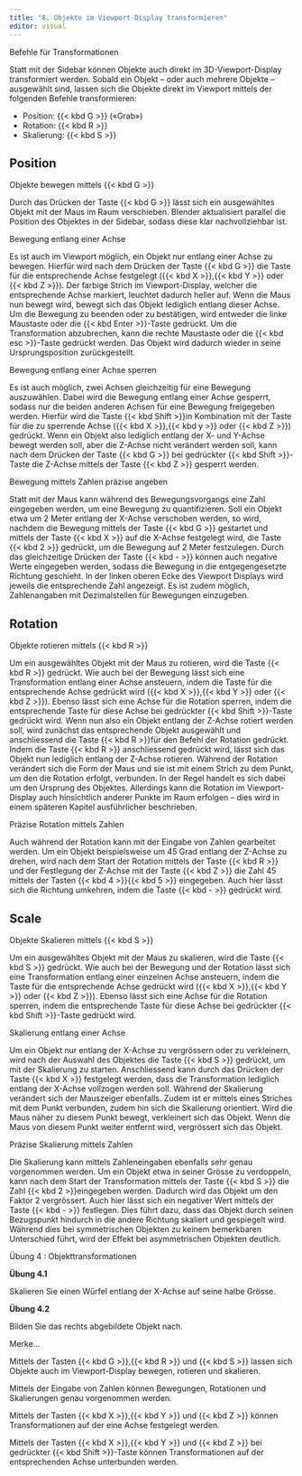 ```yaml
---
title: "8. Objekte im Viewport-Display transformieren"
editor: visual
---
```


::: column-margin
Befehle für Transformationen
:::

Statt mit der Sidebar können Objekte auch direkt im 3D-Viewport-Display transformiert werden. Sobald ein Objekt – oder auch mehrere Objekte – ausgewählt sind, lassen sich die Objekte direkt im Viewport mittels der folgenden Befehle transformieren:

-   Position: {{< kbd G >}} («Grab»)
-   Rotation: {{< kbd R >}}
-   Skalierung: {{< kbd S >}}

## Position

::: column-margin
Objekte bewegen mittels {{< kbd G >}}
:::

Durch das Drücken der Taste {{< kbd G >}} lässt sich ein ausgewähltes Objekt mit der Maus im Raum verschieben. Blender aktualisiert parallel die Position des Objektes in der Sidebar, sodass diese klar nachvollziehbar ist.

::: column-margin
Bewegung entlang einer Achse
:::

Es ist auch im Viewport möglich, ein Objekt nur entlang einer Achse zu bewegen. Hierfür wird nach dem Drücken der Taste {{< kbd G >}} die Taste für die entsprechende Achse festgelegt ({{< kbd X >}},{{< kbd Y >}} oder {{< kbd Z >}}). Der farbige Strich im Viewport-Display, welcher die entsprechende Achse markiert, leuchtet dadurch heller auf. Wenn die Maus nun bewegt wird, bewegt sich das Objekt lediglich entlang dieser Achse. Um die Bewegung zu beenden oder zu bestätigen, wird entweder die linke Maustaste oder die {{< kbd Enter >}}-Taste gedrückt. Um die Transformation abzubrechen, kann die rechte Maustaste oder die {{< kbd esc >}}-Taste gedrückt werden. Das Objekt wird dadurch wieder in seine Ursprungsposition zurückgestellt.

::: column-margin
Bewegung entlang einer Achse sperren
:::

Es ist auch möglich, zwei Achsen gleichzeitig für eine Bewegung auszuwählen. Dabei wird die Bewegung entlang einer Achse gesperrt, sodass nur die beiden anderen Achsen für eine Bewegung freigegeben werden. Hierfür wird die Taste {{< kbd Shift >}}in Kombination mit der Taste für die zu sperrende Achse ({{< kbd X >}},{{< kbd y >}} oder {{< kbd Z >}}) gedrückt. Wenn ein Objekt also lediglich entlang der X- und Y-Achse bewegt werden soll, aber die Z-Achse nicht verändert werden soll, kann nach dem Drücken der Taste {{< kbd G >}} bei gedrückter {{< kbd Shift >}}-Taste die Z-Achse mittels der Taste {{< kbd Z >}} gesperrt werden.

::: column-margin
Bewegung mittels Zahlen präzise angeben
:::

Statt mit der Maus kann während des Bewegungsvorgangs eine Zahl eingegeben werden, um eine Bewegung zu quantifizieren. Soll ein Objekt etwa um 2 Meter entlang der X-Achse verschoben werden, so wird, nachdem die Bewegung mittels der Taste {{< kbd G >}} gestartet und mittels der Taste {{< kbd X >}} auf die X-Achse festgelegt wird, die Taste {{< kbd 2 >}} gedrückt, um die Bewegung auf 2 Meter festzulegen. Durch das gleichzeitige Drücken der Taste {{< kbd - >}} können auch negative Werte eingegeben werden, sodass die Bewegung in die entgegengesetzte Richtung geschieht. In der linken oberen Ecke des Viewport Displays wird jeweils die entsprechende Zahl angezeigt. Es ist zudem möglich, Zahlenangaben mit Dezimalstellen für Bewegungen einzugeben.

## Rotation

::: column-margin
Objekte rotieren mittels {{< kbd R >}}
:::

Um ein ausgewähltes Objekt mit der Maus zu rotieren, wird die Taste {{< kbd R >}} gedrückt. Wie auch bei der Bewegung lässt sich eine Transformation entlang einer Achse ansteuern, indem die Taste für die entsprechende Achse gedrückt wird ({{< kbd X >}},{{< kbd Y >}} oder {{< kbd Z >}}). Ebenso lässt sich eine Achse für die Rotation sperren, indem die entsprechende Taste für diese Achse bei gedrückter {{< kbd Shift >}}-Taste gedrückt wird. Wenn nun also ein Objekt entlang der Z-Achse rotiert werden soll, wird zunächst das entsprechende Objekt ausgewählt und anschliessend die Taste {{< kbd R >}}für den Befehl der Rotation gedrückt. Indem die Taste {{< kbd R >}} anschliessend gedrückt wird, lässt sich das Objekt nun lediglich entlang der Z-Achse rotieren. Während der Rotation verändert sich die Form der Maus und sie ist mit einem Strich zu dem Punkt, um den die Rotation erfolgt, verbunden. In der Regel handelt es sich dabei um den Ursprung des Objektes. Allerdings kann die Rotation im Viewport-Display auch hinsichtlich anderer Punkte im Raum erfolgen – dies wird in einem späteren Kapitel ausführlicher beschrieben.

::: column-margin
Präzise Rotation mittels Zahlen
:::

Auch während der Rotation kann mit der Eingabe von Zahlen gearbeitet werden. Um ein Objekt beispielsweise um 45 Grad entlang der Z-Achse zu drehen, wird nach dem Start der Rotation mittels der Taste {{< kbd R >}} und der Festlegung der Z-Achse mit der Taste {{< kbd Z >}} die Zahl 45 mittels der Tasten {{< kbd 4 >}}{{\< kbd 5 \>}} eingegeben. Auch hier lässt sich die Richtung umkehren, indem die Taste {{< kbd - >}} gedrückt wird.

## Scale

::: column-margin
Objekte Skalieren mittels {{< kbd S >}}
:::

Um ein ausgewähltes Objekt mit der Maus zu skalieren, wird die Taste {{< kbd S >}} gedrückt. Wie auch bei der Bewegung und der Rotation lässt sich eine Transformation entlang einer einzelnen Achse ansteuern, indem die Taste für die entsprechende Achse gedrückt wird ({{< kbd X >}},{{< kbd Y >}} oder {{< kbd Z >}}). Ebenso lässt sich eine Achse für die Rotation sperren, indem die entsprechende Taste für diese Achse bei gedrückter {{< kbd Shift >}}-Taste gedrückt wird.

::: column-margin
Skalierung entlang einer Achse
:::

Um ein Objekt nur entlang der X-Achse zu vergrössern oder zu verkleinern, wird nach der Auswahl des Objektes die Taste {{< kbd S >}} gedrückt, um mit der Skalierung zu starten. Anschliessend kann durch das Drücken der Taste {{< kbd X >}} festgelegt werden, dass die Transformation lediglich entlang der X-Achse vollzogen werden soll. Während der Skalierung verändert sich der Mauszeiger ebenfalls. Zudem ist er mittels eines Striches mit dem Punkt verbunden, zudem hin sich die Skalierung orientiert. Wird die Maus näher zu diesem Punkt bewegt, verkleinert sich das Objekt. Wenn die Maus von diesem Punkt weiter entfernt wird, vergrössert sich das Objekt.

::: column-margin
Präzise Skalierung mittels Zahlen
:::

Die Skalierung kann mittels Zahleneingaben ebenfalls sehr genau vorgenommen werden. Um ein Objekt etwa in seiner Grösse zu verdoppeln, kann nach dem Start der Transformation mittels der Taste {{< kbd S >}} die Zahl {{< kbd 2 >}}eingegeben werden. Dadurch wird das Objekt um den Faktor 2 vergrössert. Auch hier lässt sich ein negativer Wert mittels der Taste {{< kbd - >}} festlegen. Dies führt dazu, dass das Objekt durch seinen Bezugspunkt hindurch in die andere Richtung skaliert und gespiegelt wird. Während dies bei symmetrischen Objekten zu keinem bemerkbaren Unterschied führt, wird der Effekt bei asymmetrischen Objekten deutlich.

:::::: exercisebox
:::: exercisebox-header
::: exercisebox-icon
:::

Übung 4 : Objekttransformationen
::::

::: exercisebox-body
**Übung 4.1**

Skalieren Sie einen Würfel entlang der X-Achse auf seine halbe Grösse.

**Übung 4.2**

Bilden Sie das rechts abgebildete Objekt nach.
:::
::::::

:::::: rememberbox
:::: rememberbox-header
::: rememberbox-icon
:::

Merke...
::::

::: rememberbox-body
Mittels der Tasten {{< kbd G >}},{{< kbd R >}} und {{< kbd S >}} lassen sich Objekte auch im Viewport-Display bewegen, rotieren und skalieren.

Mittels der Eingabe von Zahlen können Bewegungen, Rotationen und Skalierungen genau vorgenommen werden.

Mittels der Tasten {{< kbd X >}},{{< kbd Y >}} und {{< kbd Z >}} können Transformationen auf der eine Achse festgelegt werden.

Mittels der Tasten {{< kbd X >}},{{< kbd Y >}} und {{< kbd Z >}} bei gedrückter {{< kbd Shift >}}-Taste können Transformationen auf der entsprechenden Achse unterbunden werden.
:::
::::::

